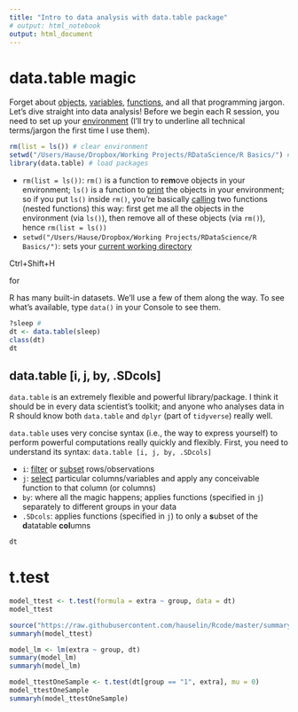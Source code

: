 ```yaml
---
title: "Intro to data analysis with data.table package"
# output: html_notebook
output: html_document
---
```


# data.table magic

Forget about <u>objects</u>, <u>variables</u>, <u>functions</u>, and all that programming jargon. Let's dive straight into data analysis! Before we begin each R session, you need to set up your <u>environment</u> (I'll try to underline all technical terms/jargon the first time I use them). 

```r
rm(list = ls()) # clear environment
setwd("/Users/Hause/Dropbox/Working Projects/RDataScience/R Basics/") # set working directory
library(data.table) # load packages
```

* `rm(list = ls())`: `rm()` is a function to **r**e**m**ove objects in your environment; `ls()` is a function to <u>print</u> the objects in your environment; so if you put `ls()` inside `rm()`, you're basically <u>calling</u> two functions (nested functions) this way: first get me all the objects in the environment (via `ls()`), then remove all of these objects (via `rm()`), hence `rm(list = ls())`
* `setwd("/Users/Hause/Dropbox/Working Projects/RDataScience/R Basics/")`: sets your <u>current working directory</u>

Ctrl+Shift+H

for

R has many built-in datasets. We'll use a few of them along the way. To see what's available, type `data()` in your Console to see them. 

```r
?sleep # 
dt <- data.table(sleep) 
class(dt)
dt
```


## data.table [i, j, by, .SDcols] 

`data.table` is an extremely flexible and powerful library/package. I think it should be in every data scientist's toolkit; and anyone who analyses data in R should know both `data.table` and `dplyr` (part of `tidyverse`) really well.

`data.table` uses very concise syntax (i.e., the way to express yourself) to perform powerful computations really quickly and flexibly. First, you need to understand its syntax: `data.table [i, j, by, .SDcols]`

* `i`: <u>filter</u> or <u>subset</u> rows/observations
* `j`: <u>select</u> particular columns/variables and apply any conceivable function to that column (or columns) 
* `by`: where all the magic happens; applies functions (specified in `j`) separately to different groups in your data
* `.SDcols`: applies functions (specified in `j`) to only a **s**ubset of the **d**atatable **col**umns

```r
dt


```

# t.test

```r
model_ttest <- t.test(formula = extra ~ group, data = dt)
model_ttest
```

```r
source("https://raw.githubusercontent.com/hauselin/Rcode/master/summaryh.R")
summaryh(model_ttest)
```

```r
model_lm <- lm(extra ~ group, dt)
summary(model_lm)
summaryh(model_lm)
```

```r
model_ttestOneSample <- t.test(dt[group == "1", extra], mu = 0)
model_ttestOneSample
summaryh(model_ttestOneSample)
```

